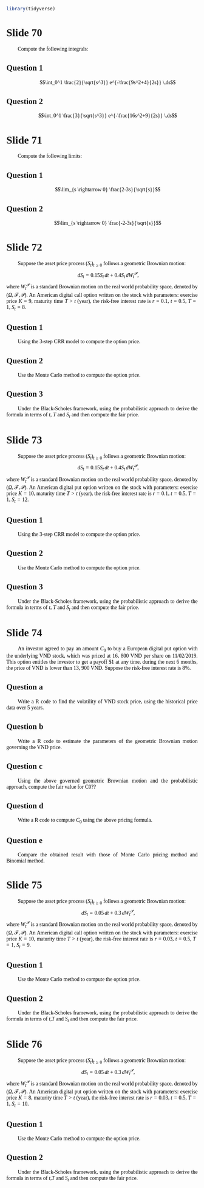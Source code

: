 <style>

body {
  font-family: "Georgia";
  text-align: justify;
}

p {
  font-family: "Georgia";
  text-indent: 30px;
  color: black;
  font-style: normal;
}
</style>

```r
library(tidyverse)
```

# Slide 70

Compute the following integrals:

## Question 1 

$$\int_0^1 \frac{2}{\sqrt{s^3}} e^{-\frac{9s^2+4}{2s}} \,ds$$

## Question 2 

$$\int_0^1 \frac{3}{\sqrt{s^3}} e^{-\frac{16s^2+9}{2s}} \,ds$$

# Slide 71

Compute the following limits:

## Question 1

$$\lim_{s \rightarrow 0} \frac{2-3s}{\sqrt{s}}$$

## Question 2

$$\lim_{s \rightarrow 0} \frac{-2-3s}{\sqrt{s}}$$

# Slide 72

Suppose the asset price process $(S_t)_{t \geq 0}$ follows a geometric Brownian motion:
$$\,d S_t =0.15 S_t \,dt + 0.4 S_t \,d W_t^{\mathcal{P}},$$
where $W_t^{\mathcal{P}}$ is a standard Brownian motion on the real world probability space, denoted by $(\Omega,\mathcal{F},\mathcal{P})$. An American digital call option written on the stock with parameters: exercise price $K = 9$, maturity time $T > t$ (year), the risk-free interest rate is $r = 0.1$, $t = 0.5$, $T = 1$, $S_t = 8$.

## Question 1

Using the 3-step CRR model to compute the option price.

## Question 2

Use the Monte Carlo method to compute the option price.

## Question 3 

Under the Black-Scholes framework, using the probabilistic approach to derive the formula in terms of $t$, $T$ and $S_t$ and then compute the fair price.

# Slide 73

Suppose the asset price process $(S_t)_{t \geq 0}$ follows a geometric Brownian motion:
$$\,d S_t =0.15 S_t \,dt + 0.4 S_t \,d W_t^{\mathcal{P}},$$
where $W_t^{\mathcal{P}}$ is a standard Brownian motion on the real world probability space, denoted by $(\Omega,\mathcal{F},\mathcal{P})$. An American digital put option written on the stock with parameters: exercise price $K = 10$, maturity time $T > t$ (year), the risk-free interest rate is $r = 0.1$, $t = 0.5$, $T = 1$, $S_t = 12$.

## Question 1 

Using the 3-step CRR model to compute the option price.

## Question 2 

Use the Monte Carlo method to compute the option price.

## Question 3 

Under the Black-Scholes framework, using the probabilistic approach to derive the formula in terms of $t$, $T$ and $S_t$ and then compute the fair price.

# Slide 74

An investor agreed to pay an amount $C_0$ to buy a European digital put option with the underlying VND stock, which was priced at 16, 800 VND per share on 11/02/2019. This option entitles the investor to get a payoff $\$1$ at any time, during the next 6 months, the price of VND is lower than 13, 900 VND. Suppose the risk-free interest rate is $8\%$.

## Question a 

Write a R code to find the volatility of VND stock price, using the historical price data over 5 years.

## Question b 

Write a R code to estimate the parameters of the geometric Brownian motion governing the VND price.

## Question c 

Using the above governed geometric Brownian motion and the probabilistic approach, compute the fair value for C0??

## Question d 

Write a R code to compute $C_0$ using the above pricing formula.

## Question e 

Compare the obtained result with those of Monte Carlo pricing method and Binomial method.

# Slide 75

Suppose the asset price process $(S_t)_{t \geq 0}$ follows a geometric Brownian motion:
$$\,d S_t =0.05 \,dt + 0.3 \,d W_t^{\mathcal{P}},$$
where $W_t^{\mathcal{P}}$ is a standard Brownian motion on the real world probability space, denoted by $(\Omega,\mathcal{F},\mathcal{P})$. An American digital call option written on the stock with parameters: exercise price $K = 10$, maturity time $T > t$ (year), the risk-free interest rate is $r = 0.03$, $t = 0.5$, $T = 1$, $S_t = 9$.

## Question 1 

Use the Monte Carlo method to compute the option price.

## Question 2 

Under the Black-Scholes framework, using the probabilistic approach to derive the formula in terms of $t$,$T$ and $S_t$ and then compute the fair price.

# Slide 76

Suppose the asset price process $(S_t)_{t \geq 0}$ follows a geometric Brownian motion:
$$\,d S_t =0.05 \,dt + 0.3 \,d W_t^{\mathcal{P}},$$
where $W_t^{\mathcal{P}}$ is a standard Brownian motion on the real world probability space, denoted by $(\Omega,\mathcal{F},\mathcal{P})$. An American digital put option written on the stock with parameters: exercise price $K = 8$, maturity time $T > t$ (year), the risk-free interest rate is $r = 0.03$, $t = 0.5$, $T = 1$, $S_t = 10$.

## Question 1 

Use the Monte Carlo method to compute the option price.

## Question 2 

Under the Black-Scholes framework, using the probabilistic approach to derive the formula in terms of $t$,$T$ and $S_t$ and then compute the fair price.
